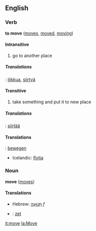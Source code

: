 ==English==
===Verb===
'''to move''' ([[moves]], [[moved]], [[moving]])

====Intransitive====
#go to another place

=====Translations=====
{{fi}}: [[liikkua]], [[siirtyä]]

====Transitive====
#take something and put it to new place

=====Translations=====
{{fi}}: [[siirtää]]

<!-- these trans need to be sorted between the trans and intrans above -->
====Translations====
{{nl}}: [[bewegen]]
*Icelandic: [[flytja]]

===Noun===
'''move''' ([[moves]])

====Translations====
*Hebrew: [[תנועה|תְּנוּעָה]] ''f''
*{{nl}}: [[zet]]

[[it:move]]
[[la:Move]]